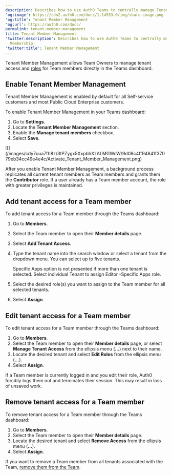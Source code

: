 ```yaml
---
description: Describes how to use Auth0 Teams to centrally manage Tenant Membership.
'og:image': https://cdn2.auth0.com/docs/1.14553.0/img/share-image.png
'og:title': Tenant Member Management
'og:url': https://auth0.com/docs/
permalink: tenant-member-management
title: Tenant Member Management
'twitter:description': Describes how to use Auth0 Teams to centrally manage Tenant
  Membership.
'twitter:title': Tenant Member Management
---
```

Tenant Member Management allows Team Owners to manage tenant access and [roles](/get-started/manage-dashboard-access/feature-access-by-role) for Team members directly in the Teams dashboard.

## Enable Tenant Member Management

<Callout icon="file-lines" color="#0EA5E9" iconType="regular">

Tenant Member Management is enabled by default for all Self-service customers and most Public Cloud Enterprise customers.

</Callout>

To enable Tenant Member Management in your Teams dashboard:

1. Go to **Settings**.
2. Locate the **Tenant Member Management** section.
3. Enable the **Manage tenant members** checkbox.
4. Select **Save**.

<Frame>![](/images/cdy7uua7fh8z/3tPZygx5XxpbhXzALMGWcW/9d08c4ff94841f37079eb34cc49e4e4c/Activate_Tenant_Member_Management.png)</Frame>

After you enable Tenant Member Management, a background process replicates all current tenant members as Team members and grants them the **Contributor** role. If a user already has a Team member account, the role with greater privileges is maintained.

## Add tenant access for a Team member

To add tenant access for a Team member through the Teams dashboard:

1. Go to **Members**.
2. Select the Team member to open their **Member details** page.
3. Select **Add Tenant Access**.
4. Type the tenant name into the search window or select a tenant from the dropdown menu. You can select up to five tenants.

   <Callout icon="file-lines" color="#0EA5E9" iconType="regular">

   Specific Apps option is not presented if more than one tenant is selected. Select individual Tenant to assign Editor -Specific Apps role.

   </Callout>
5. Select the desired role(s) you want to assign to the Team member for all selected tenants.
6. Select **Assign**.

## Edit tenant access for a Team member

To edit tenant access for a Team member through the Teams dashboard:

1. Go to **Members**.
2. Select the Team member to open their **Member details** page, or select **Manage Tenant Access** from the ellipsis menu (**...**) next to their name.
3. Locate the desired tenant and select **Edit Roles** from the ellipsis menu (**...**).
4. Select **Assign**.

<Callout icon="file-lines" color="#0EA5E9" iconType="regular">

If a Team member is currently logged in and you edit their role, Auth0 forcibly logs them out and terminates their session. This may result in loss of unsaved work.

</Callout>

## Remove tenant access for a Team member

To remove tenant access for a Team member through the Teams dashboard:

1. Go to **Members**.
2. Select the Team member to open their **Member details** page.
3. Locate the desired tenant and select **Remove Access** from the ellipsis menu (**...**).
4. Select **Assign**.

If you want to remove a Team member from all tenants associated with the Team, [remove them from the Team](/get-started/auth0-teams/team-member-management).